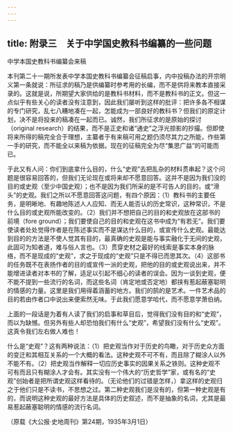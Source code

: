 ```yaml
---
---
---
```

title: 附录三　关于中学国史教科书编纂的一些问题
---




中学本国史教科书编纂会来稿

本刊第二十一期所发表中学本国史教科书编纂会征稿启事，内中投稿办法的开宗明义第一条就说：所征求的稿乃是供编纂时参考用的长编，而不是供将来教本直接采录的。这就是说，所期望大家供给的是教科书材料，而不是教科书的正文。但这一点似乎有些关心的读者没有注意到，因此我们屡听到这样的批评：把许多各不相谋的专门研究，乱七八糟地凑在一起，怎能成为一部良好的教科书？但我们的原定计划，决不是将投来的稿凑在一起而已。诚然，我们所征求的是原始的探讨（original research）的结果，而不是正史和诸“通史”之浮光掠影的抄撮。但即使将来所得的稿完全合于理想，主纂者于有来稿可用之题仍须尽其力之所能，作些第一手的研究，而不能全以来稿为依据。现在的征稿完全为尽“集思广益”的可能而已。

于此又有人问：你们到底拿什么目的，什么“史观”去把乱杂的材料贯串起？这个问题是很容易回答的，但我们无论现在或将来却不愿意回答。这并不是因为我们没的目的或史观（至少中国史观）；也不是因为我们所采的是不可告人的目的，或“滑头”的史观。我们之所以不愿意回答这问题，有四个原因：（1）教科书的主要任务，是明晰地、有趣地陈述人人应知、而无人能否认的历史常识，这种常识，不是什么目的或史观所能改变的。（2）我们并不想把自己的目的和史观放在这部书的前境（fore ground）；我们要使自己的目的和史观在这书中成为“有若无”。我们要使读者处处觉得作者是在陈述事实而不是谋达什么目的，或宣传什么史观。最能达到目的的方法是不使人觉其有目的，最真确的史观是能与事实融化于无间的史观，此固可为知者道，难与俗人言也。（3）贯穿史材之最好的线索是事实本身的脉络，而不是现成的“史观”，求之于现成的“史观”只是不得已而思其次。（4）这部书的任务既不在表扬作者的目的或宣传一派的史观，把他的目的或史观说出来，并不能增进读者对本书的了解，适足以引起不细心的读者的误会。因为一谈到史观，便不能不提到一些流行的名词，而这些名词（肯定地或否定地）都挟有惹起蔽塞聪明的情感的力量。这里是我们用得着涵蓄的地方。我们的鹄的是艺术。一件艺术品的目的若由作者口中说出来便索然无味。于此我们愿意学哈代，而不愿意学萧伯纳。

上面的一段话是为着有人读了我们的启事和草目后，觉得我们没有目的和“史观”，而以为缺憾。但另外有些人却恐怕我们有什么“史观”，希望我们没有什么“史观”。这真令我们左右做人难也！

什么是“史观”？这有两种说法：（1）把史观当作对于历史的鸟瞰，对于历史众方面的变迁和其相互关系的一个大概的看法。这种史观不可不有，而且除了糊涂人以外不能不有。（2）把史观当作解释一切应历史事实的因果关系之铁则。这种史观不可有而且只有糊涂人才会有。其实没有一个伟大的“历史哲学”家，或有名的“史观”创始者是把所谓史观这样看待的。（无论他们的过错是怎样，）拿这样的史观归之于他们只是不读书，不思想之过。第二种史观我们是没有的，但第一种史观是有的，而说明这种史观的最好方法是具体的历史叙述，而不是抽象的名词，尤其是最易惹起蔽塞聪明的情感的流行名词。





（原载《大公报·史地周刊》第24期，1935年3月1日）
